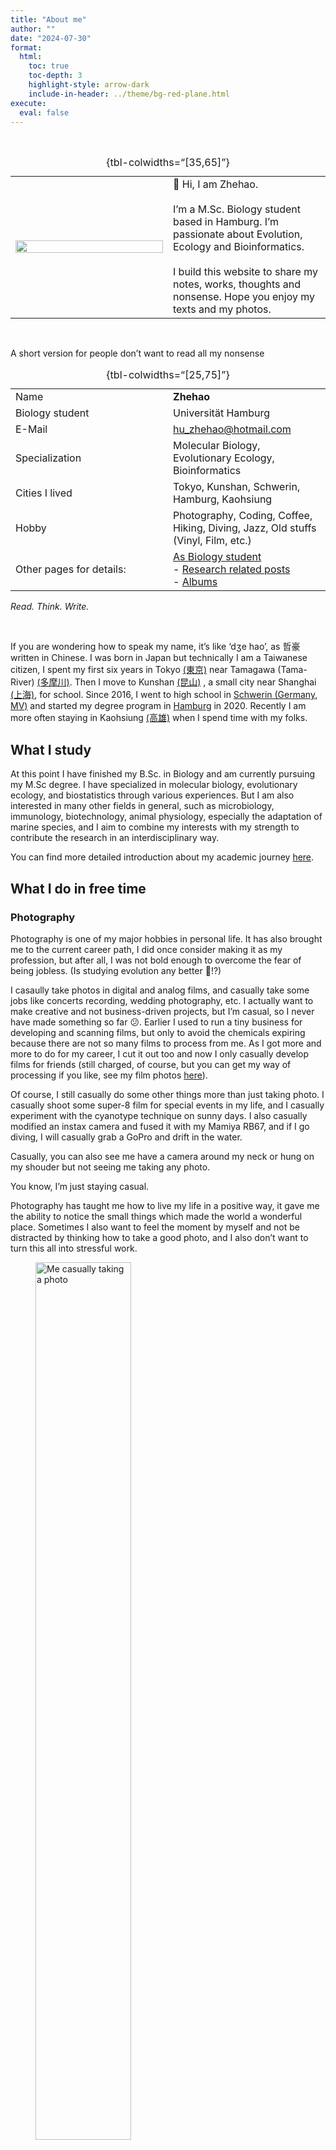 ```yaml
---
title: "About me"
author: ""
date: "2024-07-30"
format:
  html:
    toc: true
    toc-depth: 3
    highlight-style: arrow-dark
    include-in-header: ../theme/bg-red-plane.html
execute: 
  eval: false
---
```


```{=html}
<style>
  .background-container {
    background-image: url('/assets/images/summer-cloud-3.jpg');
  }
  .cus-footer {
    color: #e9e5df;
  }
</style>
```

<br>

|||
|:-:|:--|
|![](/assets/images/hu-profile.jpg){width="100%"}|👋 Hi, I am Zhehao. <br><br>I'm a M.Sc. Biology student based in Hamburg. I'm passionate about Evolution, Ecology and Bioinformatics. <br><br>I build this website to share my notes, works, thoughts and nonsense. Hope you enjoy my texts and my photos. |

: {tbl-colwidths="[35,65]"}

<br>

::: {.abstract-callout}
A short version for people don't want to read all my nonsense

:::: {.abstract-callout-container}

|   |   |
|:--|:--|
|Name|**Zhehao**|
|Biology student|Universität Hamburg|
|E-Mail|[hu_zhehao@hotmail.com](mailto:hu_zhehao@hotmail.com)
|Specialization|Molecular Biology, Evolutionary Ecology, Bioinformatics|
|Cities I lived|Tokyo, Kunshan, Schwerin, Hamburg, Kaohsiung|
|Hobby|Photography, Coding, Coffee, Hiking, Diving, Jazz, Old stuffs (Vinyl, Film, etc.)|
|Other pages for details: | [As Biology student](/biology-research/asbiologist.qmd)<br>- [Research related posts](/biology-research/posts.qmd)<br>- [Albums](/gallery/gallery.qmd)

: {tbl-colwidths="[25,75]"}

 *Read. Think. Write.*

::::

:::

<br>

If you are wondering how to speak my name, it's like 'dʒe hao', as 哲豪 written in Chinese. I was born in Japan but technically I am a Taiwanese citizen, I spent my first six years in Tokyo [(東京)](https://www.google.com/maps/@35.6732346,139.7532873,11.45z?entry=ttu)
near Tamagawa (Tama-River) [(多摩川)](https://www.google.com/maps/@35.6223228,139.5730771,14.62z?entry=ttu). Then I move to Kunshan [(昆山)](https://www.google.com/maps/@31.3803707,120.9563431,14.08z?entry=ttu)
, a small city near Shanghai [(上海)](https://www.google.com/maps/@31.1458601,121.2870183,9.81z?entry=ttu), for school. Since 2016, I went to high school in [Schwerin (Germany, MV)](https://www.google.com/maps/@53.6647976,11.447494,11.51z?entry=ttu) 
and started my degree program in [Hamburg](https://www.google.com/maps/@53.5526666,9.9925612,12.29z?entry=ttu) in 2020. Recently I am more often staying in Kaohsiung [(高雄)](https://www.google.com/maps/@22.6578342,120.3375094,11.71z?entry=ttu) 
when I spend time with my folks. 

## What I study

At this point I have finished my B.Sc. in Biology and am currently pursuing my M.Sc degree. I have specialized in molecular biology, evolutionary ecology, and biostatistics through various experiences. But I am also interested in many other fields in general, such as microbiology, immunology, biotechnology, animal physiology, especially the adaptation of marine species, and I aim to combine my interests with my strength to contribute the research in an interdisciplinary way.

You can find more detailed introduction about my academic journey [here](/biology-research/asbiologist.qmd).

## What I do in free time

### Photography

Photography is one of my major hobbies in personal life. It has also brought me to the current career path, I did once consider making it as my profession, but after all, I was not bold enough to overcome the fear of being jobless. (Is studying evolution any better 🤨!?)

I casaully take photos in digital and analog films, and casually take some jobs like concerts recording, wedding photography, etc. I actually want to make creative and not business-driven projects, but I'm casual, so I never have made something so far 😕. Earlier I used to run a tiny business for developing and scanning films, but only to avoid the chemicals expiring because there are not so many films to process from me. As I got more and more to do for my career, I cut it out too and now I only casually develop films for friends (still charged, of course, but you can get my way of processing if you like, see my film photos [here](/gallery/gallery.qmd)). 

Of course, I still casually do some other things more than just taking photo. I casually shoot some super-8 film for special events in my life, and I casually experiment with the cyanotype technique on sunny days. I also casually modified an instax camera and fused it with my Mamiya RB67, and if I go diving, I will casually grab a GoPro and drift in the water.

Casually, you can also see me have a camera around my neck or hung on my shouder but not seeing me taking any photo.

You know, I'm just staying casual. 

Photography has taught me how to live my life in a positive way, it gave me the ability to notice the small things which made the world a wonderful place. Sometimes I also want to feel the moment by myself and not be distracted by thinking how to take a good photo, and I also don't want to turn this all into stressful work. 

![Me casually taking a photo](/assets/images/hu-taking-photo.jpg){width=60%}

### Coding

This one is quite obvious, I mean, who would have ever casually thought "well today's a nice day, let's make a website" and then spent countless hours reading through those dry and dull documents tasting like well-done steak just to make a full-customized and "once being set up then easy to maintain" website?  

But seriously, I already had the idea of making a personal website for a while, I tried for several options, such as Squarespace, Notion, etc. They are all good at some points, but also really restricted. Squarespace has fancy templates but costs money and is not easy to construct. Notion is, honestly after I started writing in pure Markdown with Obsidian, I just can't work with Notion's file management logic and UI design anymore, although making personal website is not its main feature anyway. Also the entire cloud-based storage is a huge bomb that can go off unexpectedly anytime. 

The main reason for me to make a site is to share my notes. Everytime I tried so hard writing good notes, but in the end I'm the only one reading it makes me feel kind of sad. Especially during one course I had not long ago, I worked with R and combined methods posted by different people on their own websites and made a really good plot, which I cracked the code by myself and never saw anywhere before. I wanted to share it, I first tried Rpubs but that thing was like centuries old and certainly not actively well maintained anymore, then I learned about [Quarto](https://quarto.org) and ended up here. Despite some weird things and restrictions that require extra bypass (I logged them [here](/comments/website-construction.md)), Quarto is really easy to learn and start with to build a website for those who has no experience in front-end developing. 

Saying that, I have general interest in programming too, not the SQL-database management or the front/back-end developing kind of programming, but the "I don't need financial analysis app because I have my own R shiny app for it" kind of thing. I really enjoy the feeling of solving problems with programming, but I'm definetely not commited for business-scale huge projects which are probably gonna consume my lifetime. 

I like keeping it casual, you know? 😏 (okay this starts to sound a bit wrong)

### Coffee

Who knows me personally knows also that I drink a lot coffee and love the vibe. I have no interest in becoming a coffee taster or a barista but I love to try different coffee brands and drink with others, preferably while listening to some jazz from Cannonbal Adderley and talking about Jean-Paul Satre and Edvard Munch, or about the cute kitty you saw on the street and the new leaf my Monstera has grown lately. 

By the way, I also drink coffee virtually.

```r
library(kitchen)

Cappuccino <- function(coffee, type) {
  if (type == "whole") {
    coffee <- grind(coffee, size = extra_fine)
  }
  
  espresso <- Moka.pot(coffee, size = 2, heat_level = medium, min = 5)
  foam <- froth(milk)
  milk <- steam(milk)
  cappuccino <- latte.art(espresso, foam, milk)
  
  return(cappuccino)
}

Coffee <- Cappuccino(Okinawa_Sango_Roast, "whole")
Sip(Coffee)
```

### Hiking

To prevent making myself in a glass-wearing-nerd stereotype, I alwo want to say I love hiking too. Earlier I was more into the ocean, but at some point, I started to miss the mountains too. But as you know, the Northern Germany has only plain, so if not on vacation, I am just occasionally hiking around Hamburg and the small town nereby. I usually plan for a hike about 3-4 days earlier, depending on the weather forecast, preferably starting early on weekdays (like 8 or 9 a.m.), if you are interested, just reach out!

If I get away from cities far enough, I also take all chances to do some astrophotography, although not very professional because the gears are SUPER expensive and I also want to keep it casual (i.e. even if I have the equipments, I woule be too lazy to carry some 20 kg gear and spend hours setting up, not to mention maintaining them regularly).

![Northern sky at a night in Schwarzwald, my favourite constellation is Orion and my favourite star (beside the Sun) is Antares, they have a nice background story](/assets/images/starlight-schwarzwald.jpg){width="60%"}

### Diving

After I learned to dive in 2022, I have already been to some places for diving. I totally love the feeling of not feeling gravity and just chill in my trim. With my study background, you know I dive for the stunning creatures in the water, so I'm not very sporty in this, I don't (want to) dive in caves, I don't go deeper than the normal gas allows me (I've been to 42 m and it really made my brain heavy), and so far I don't see any reason for me to go further for tech dive in the near future.

So yeah, I'm also keeping this casual. I just love messing around with Nemo and searching for some beautiful sea slugs. Also I absolutely love night dive, most creatures are more active at night and while people plan the night dive always at smaller depth, it lasts longer with the gas. I once encountered 9 octopus and three eels (one of them was even during the hunting) within an hour's dive, it felt like heaven and was really the best dive I had so far. 

Or maybe not? I also love another dive where a sea turtle swam past me unbothered (they are in that attitude most of the time, I hope I can have the same mindset). 

### Vinyl

I already mentioned my love to some old suff, i.e. the analog photography. I have integrated my daily life into it. Another old stuff I love is the vinyl. What so attracts me is not the vinyl itself, but the music on it. Although its special sound quality does make itself different from digital music (recording technique). It's my speculation, I haven't looked deep into it yet, but since it's an analog technique, it should share some similarity with the film, i.e. the logarithmic response to recorded signal and thus resulted in uneven "transformation" of signal at different intensity. The reason why the film image makes people feel "comfortable" is the higher compression rate in the highlight region. Even if it is really bright, compares to digital images, the transition seems smoother and it has less overflow. If you watched *Oppemheimer* replayed in film, not necessarily the IMAX 70 mm, then you should be able to understand what I mean. At the scene where Oppenheimer walks through the press in the courthouse, the whole screen was very bright, but the film held everything together. This would be hard for a digital camera to do, and it would also look different. I always say that film has higher dynamic range at the highlight is exactly what I mean here. 

Certainly, the fundamental difference between analog and digital techniques lies in the sampling method, but I'm skeptical about whether the normal playback system, as well as the human's hearing is able to differentiate the continuous signal and digital audio with 48 kHz sample rate. I believe more that the reason which makes vinyl sounds different is similar to the film, it has certain ranges of uneven distribution of resolution and it makes the music sound more vivd and alive. I always describe the digital music a bit "sharp", and it easily makes my brain tired, comparably the vinyl does this thing much less. Let's say the analog method features a natural smooth cut-off at edges.

Saying that, go back to my main point, I love vinyl but I love the music on it more. I listen to a lot of old songs, one reason is that I'm so into Jazz and the last century was the golden time of the golden time of the jazz (no it's not a typo). There's certainly some bias within, that the most music which survived till today should be one of the best, the others which were not so famous, had eventually vanished in the history. I go crazy for the classics, but I also embrace this part of music which is going to be forgotten. I have this one disk of songs from local sailors (since Hamburg is a port city), probably really old folk ballads, I guess originated from the mid to late 19th century, which are something I can't find any information about online and I should probably go check the archive of our library for.

Back to jazz, I simply prefer jazz from early time better, like from Eddie Higgins, Cannonball Adderley, Acker Bilk, John Coltrane, Frank Sinatra, and so many more. From New Orleans, Swing, Big Bands, Bebop, to Cool Jazz, Hard bop, Latin Jazz (Bossa Nova!). Fusion is also one of my favorite, I really love the early sci-fi kind of music made by Spyro gyra, The Rippingtons, and Yellowjacket. Honestly, even if it comes to the ultra-classic pieces like Autumn Leaves, many old versions just totally roll out the new ones.

Besides that, I'm also very into pop and country music from the late 20th century, I probably got influenced by my parents on this point, like *Yesterday once more* from Carpenters was one of my favorite song when I was a kid, and now I have countless playlists from that time. *Both Sides, Now* from Joni Mitchell, *Say You, Say Me* from Lionel Richie, *Sometimes When We Touch* by Dan Hill, *Poems, Prayers and Promises* from John Denver, *Don't Know Much* by Linda Ronstadt and Aaron Neville, *Nothing's Gonna Change My Love for You* from George Benson, *Tears in Heaven* by Eric Clapton? You must have heard at least one, probably all of them, they are just so perfect 📀. 

### Miscellaneous

#### Cooking 

This one is quite reasonable, since what people do in the molecular lab is nothing more than cooking all the time, although it requires a different knowlegde system and we are not cooking for food (the parafilm is eatable tho), but the game is quite the same.

I don't actually label myself with cooking as one of my hobbies because normally I don't spend a lot time cooking, since it often turns into the situation of "Cooked with the power of four, made the portion of two, ate the whole by myself". I mean if I can't share it then where's the point? So for myself, I just cook whatever is convenient (and maybe consider nutrition from time to time).

But I always love cooking with my friends and trying different things, although I rarely stick to recipes, as long as I don't have deadline coming up and my friends are staying casual, instead of trying to make some gala dinner with my 1.5 m<sup>2</sup>-kitchen. I mean that's not cooking, that's cooked, especially when you have to clean up the mess.

#### Animals

I don't know if I even need to mention this, but specifically I love cats. I don't live with any because I still don't see a stable future even for myself, so I'm not dragging another innocent life into it, but I always take any chance I have to pet cats. Fortunately I just know one cat who shows his unconditional love to me so actively every time I meet him.

## Some random facts about me

- I'm allergic to Timothy - [the grass](https://en.wikipedia.org/wiki/Timothy_(grass)#Description) tho - and it was the only plant I recognized during the field excursions from botanic module. Interestingly this grass is also called as Cat-Tail-Grass (猫尾草) in Chinese and Common Cat's Tail in English.

- I mishear a lot of things. My Chinese friends love the story of 辣条金枪鱼.

- I love cleaning and reparing old cameras, although not well enough for me to start a business, but I did fix several old cameras of mine on my own.

<hr>

I really appreciate that you read so far, it feels really great when people are willing to listen to me talking nonsense. If your interests aligned with mine somehow, don't hesitate to reach out! Also there is more on my website, please check them out too!

- [Photo Albums](/gallery/gallery.qmd)
- [Me as a Biology Studen](/biology-research/asbiologist.qmd)

